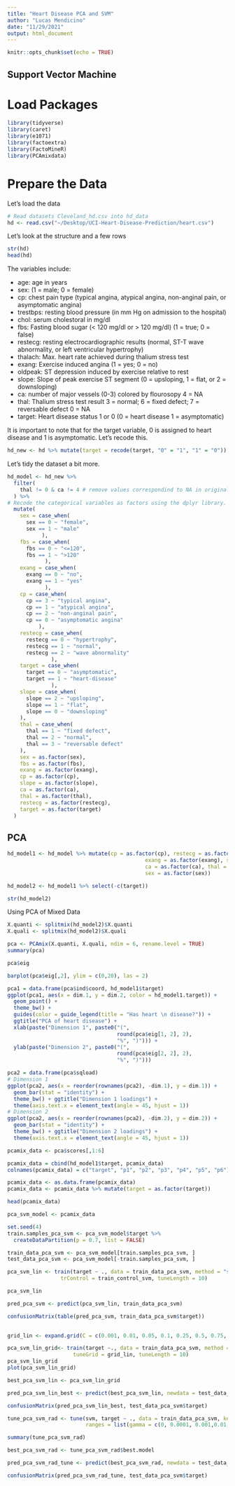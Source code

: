 ```yaml
---
title: "Heart Disease PCA and SVM"
author: "Lucas Mendicino"
date: "11/29/2021"
output: html_document
---
```


```r
knitr::opts_chunk$set(echo = TRUE)
```




## Support Vector Machine


# Load Packages
```r
library(tidyverse)
library(caret)
library(e1071)
library(factoextra)
library(FactoMineR)
library(PCAmixdata)
```

# Prepare the Data

Let's load the data
```r
# Read datasets Cleveland_hd.csv into hd_data
hd <- read.csv("~/Desktop/UCI-Heart-Disease-Prediction/heart.csv")
```

Let's look at the structure and a few rows
```r
str(hd)
head(hd)
```
                                            
The variables include:

- age: age in years
- sex: (1 = male; 0 = female)
- cp: chest pain type (typical angina, atypical angina, non-anginal pain, or asymptomatic angina)
- trestbps: resting blood pressure (in mm Hg on admission to the hospital)
- chol: serum cholestoral in mg/dl
- fbs: Fasting blood sugar (< 120 mg/dl or > 120 mg/dl) (1 = true; 0 = false)
- restecg: resting electrocardiographic results (normal, ST-T wave abnormality, or left ventricular hypertrophy)
- thalach: Max. heart rate achieved during thalium stress test
- exang: Exercise induced angina (1 = yes; 0 = no)
- oldpeak: ST depression induced by exercise relative to rest
- slope: Slope of peak exercise ST segment (0 = upsloping, 1 = flat, or 2 = downsloping)
- ca: number of major vessels (0-3) colored by flourosopy 4 = NA
- thal: Thalium stress test result 3 = normal; 6 = fixed defect; 7 = reversable defect 0 = NA
- target: Heart disease status 1 or 0 (0 = heart disease 1 = asymptomatic)

It is important to note that for the target variable, 0 is assigned to heart disease and 1 is asymptomatic. Let's recode this.


```r
hd_new <- hd %>% mutate(target = recode(target, "0" = "1", "1" = "0"))
```


Let's tidy the dataset a bit more.

```r
hd_model <- hd_new %>%
  filter(
    thal != 0 & ca != 4 # remove values correspondind to NA in original dataset
  ) %>%
# Recode the categorical variables as factors using the dplyr library.
  mutate(
    sex = case_when(
      sex == 0 ~ "female",
      sex == 1 ~ "male"
           ),
    fbs = case_when(
      fbs == 0 ~ "<=120",
      fbs == 1 ~ ">120"
            ),
    exang = case_when(
      exang == 0 ~ "no",
      exang == 1 ~ "yes"
            ),
    cp = case_when(
      cp == 3 ~ "typical angina",
      cp == 1 ~ "atypical angina",
      cp == 2 ~ "non-anginal pain",
      cp == 0 ~ "asymptomatic angina"
          ),
    restecg = case_when(
      restecg == 0 ~ "hypertrophy",
      restecg == 1 ~ "normal",
      restecg == 2 ~ "wave abnormality"
              ),
    target = case_when(
      target == 0 ~ "asymptomatic",
      target == 1 ~ "heart-disease"
              ),
    slope = case_when(
      slope == 2 ~ "upsloping",
      slope == 1 ~ "flat",
      slope == 0 ~ "downsloping"
    ),
    thal = case_when(
      thal == 1 ~ "fixed defect",
      thal == 2 ~ "normal",
      thal == 3 ~ "reversable defect"
    ),
    sex = as.factor(sex),
    fbs = as.factor(fbs),
    exang = as.factor(exang),
    cp = as.factor(cp),
    slope = as.factor(slope),
    ca = as.factor(ca),
    thal = as.factor(thal),
    restecg = as.factor(restecg),
    target = as.factor(target)
  )

```



## PCA



```r
hd_model1 <- hd_model %>% mutate(cp = as.factor(cp), restecg = as.factor(restecg),
                                            exang = as.factor(exang), slope = as.factor(slope),
                                            ca = as.factor(ca), thal = as.factor(thal), fbs = as.factor(fbs),
                                            sex = as.factor(sex)) 

hd_model2 <- hd_model1 %>% select(-c(target))

str(hd_model2)
```

Using PCA of Mixed Data
```r
X.quanti <- splitmix(hd_model2)$X.quanti
X.quali <- splitmix(hd_model2)$X.quali

pca <- PCAmix(X.quanti, X.quali, ndim = 6, rename.level = TRUE)
summary(pca)
```

```r
pca$eig
```



```r
barplot(pca$eig[,2], ylim = c(0,20), las = 2)
```


```r
pca1 = data.frame(pca$ind$coord, hd_model1$target)
ggplot(pca1, aes(x = dim.1, y = dim.2, color = hd_model1.target)) + 
  geom_point() + 
  theme_bw() +
  guides(color = guide_legend(title = "Has heart \n disease?")) + 
  ggtitle("PCA of heart disease") +
  xlab(paste("Dimension 1", paste0("(", 
                                   round(pca$eig[1, 2], 2), 
                                   "%", ")"))) + 
  ylab(paste("Dimension 2", paste0("(", 
                                   round(pca$eig[2, 2], 2), 
                                   "%", ")")))
```
```r
pca2 = data.frame(pca$sqload)
# Dimension 1
ggplot(pca2, aes(x = reorder(rownames(pca2), -dim.1), y = dim.1)) + 
  geom_bar(stat = "identity") + 
  theme_bw() + ggtitle("Dimension 1 loadings") +
  theme(axis.text.x = element_text(angle = 45, hjust = 1))
# Dimension 2
ggplot(pca2, aes(x = reorder(rownames(pca2), -dim.2), y = dim.2)) + 
  geom_bar(stat = "identity") + 
  theme_bw() + ggtitle("Dimension 2 loadings") +
  theme(axis.text.x = element_text(angle = 45, hjust = 1))
```


```r
pcamix_data <- pca$scores[,1:6]

pcamix_data = cbind(hd_model1$target, pcamix_data)
colnames(pcamix_data) = c("target", "p1", "p2", "p3", "p4", "p5", "p6")

pcamix_data <- as.data.frame(pcamix_data)
pcamix_data <- pcamix_data %>% mutate(target = as.factor(target))

head(pcamix_data)
```


```r
pca_svm_model <- pcamix_data

set.seed(4)
train.samples_pca_svm <- pca_svm_model$target %>%
  createDataPartition(p = 0.7, list = FALSE)

train_data_pca_svm <- pca_svm_model[train.samples_pca_svm, ]
test_data_pca_svm <- pca_svm_model[-train.samples_pca_svm, ]
```


```r

pca_svm_lin <- train(target ~ ., data = train_data_pca_svm, method = "svmLinear", 
                 trControl = train_control_svm, tuneLength = 10)

pca_svm_lin
```

```r

pred_pca_svm <- predict(pca_svm_lin, train_data_pca_svm)

confusionMatrix(table(pred_pca_svm, train_data_pca_svm$target))
  
```

```r
grid_lin <- expand.grid(C = c(0.001, 0.01, 0.05, 0.1, 0.25, 0.5, 0.75, 1, 1.25, 1.5, 1.75, 2,5,10))

pca_svm_lin_grid<- train(target ~., data = train_data_pca_svm, method = "svmLinear", trControl = train_control_svm,
                     tuneGrid = grid_lin, tuneLength = 10)
pca_svm_lin_grid
plot(pca_svm_lin_grid)
```


```r
best_pca_svm_lin <- pca_svm_lin_grid
```


```r
pred_pca_svm_lin_best <- predict(best_pca_svm_lin, newdata = test_data_pca_svm)

confusionMatrix(pred_pca_svm_lin_best, test_data_pca_svm$target)
```

```r
tune_pca_svm_rad <- tune(svm, target ~ ., data = train_data_pca_svm, kernel = "radial", 
                         ranges = list(gamma = c(0, 0.0001, 0.001,0.01, 0.1, 0.3, 0.5, 0.75, 1), cost = c(5, 10, 50, 100)))

summary(tune_pca_svm_rad)
```

```r
best_pca_svm_rad <- tune_pca_svm_rad$best.model
```


```r
pred_pca_svm_rad_tune <- predict(best_pca_svm_rad, newdata = test_data_pca_svm)

confusionMatrix(pred_pca_svm_rad_tune, test_data_pca_svm$target)
```










